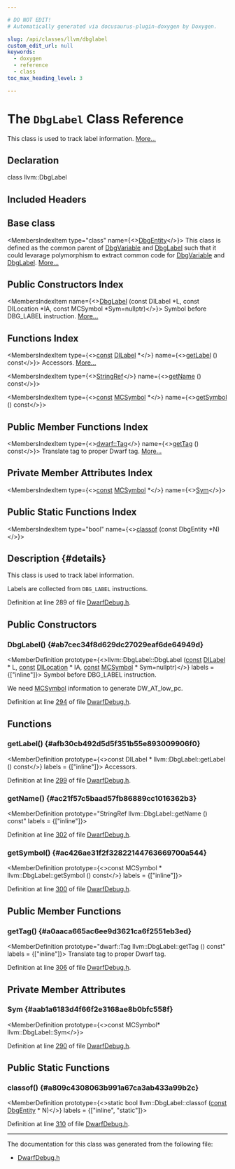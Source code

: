 ```yaml
---

# DO NOT EDIT!
# Automatically generated via docusaurus-plugin-doxygen by Doxygen.

slug: /api/classes/llvm/dbglabel
custom_edit_url: null
keywords:
  - doxygen
  - reference
  - class
toc_max_heading_level: 3

---
```





# The `DbgLabel` Class Reference

<DoxygenPage pluginConfig={pluginConfig}>

This class is used to track label information. <a href="#details">More...</a>

## Declaration

<CodeBlock>class llvm::DbgLabel</CodeBlock>

## Included Headers

<IncludesList>
<IncludesListItem
  filePath="CodeGen/AsmPrinter/DwarfDebug.h"
  permalink="/docs/api/files/lib/lib/codegen/lib/codegen/asmprinter/dwarfdebug-h"
  isLocal="true" />
</IncludesList>

## Base class

<MembersIndex>

<MembersIndexItem
  type="class"
  name={<><a href="/docs/api/classes/llvm/dbgentity">DbgEntity</a></>}>
This class is defined as the common parent of <a href="/docs/api/classes/llvm/dbgvariable">DbgVariable</a> and <a href="/docs/api/classes/llvm/dbglabel">DbgLabel</a> such that it could levarage polymorphism to extract common code for <a href="/docs/api/classes/llvm/dbgvariable">DbgVariable</a> and <a href="/docs/api/classes/llvm/dbglabel">DbgLabel</a>. <a href="/docs/api/classes/llvm/dbgentity/#details">More...</a>
</MembersIndexItem>

</MembersIndex>

## Public Constructors Index

<MembersIndex>

<MembersIndexItem
  name={<><a href="#ab7cec34f8d629dc27029eaf6de64949d">DbgLabel</a> (const DILabel &#42;L, const DILocation &#42;IA, const MCSymbol &#42;Sym=nullptr)</>}>
Symbol before DBG&#95;LABEL instruction. <a href="#ab7cec34f8d629dc27029eaf6de64949d">More...</a>
</MembersIndexItem>

</MembersIndex>

## Functions Index

<MembersIndex>

<MembersIndexItem
  type={<><a href="/docs/api/files/lib/lib/target/lib/target/aarch64/aarch64promoteconstant-cpp/#a90f8350fecae261c25be85d38b451bff">const</a> <a href="/docs/api/classes/llvm/dilabel">DILabel</a> &#42;</>}
  name={<><a href="#afb30cb492d5d5f351b55e893009906f0">getLabel</a> () const</>}>
Accessors. <a href="#afb30cb492d5d5f351b55e893009906f0">More...</a>
</MembersIndexItem>

<MembersIndexItem
  type={<><a href="/docs/api/classes/llvm/stringref">StringRef</a></>}
  name={<><a href="#ac21f57c5baad57fb86889cc1016362b3">getName</a> () const</>}>
</MembersIndexItem>

<MembersIndexItem
  type={<><a href="/docs/api/files/lib/lib/target/lib/target/aarch64/aarch64promoteconstant-cpp/#a90f8350fecae261c25be85d38b451bff">const</a> <a href="/docs/api/classes/llvm/mcsymbol">MCSymbol</a> &#42;</>}
  name={<><a href="#ac426ae31f2f32822144763669700a544">getSymbol</a> () const</>}>
</MembersIndexItem>

</MembersIndex>

## Public Member Functions Index

<MembersIndex>

<MembersIndexItem
  type={<><a href="/docs/api/namespaces/llvm/dwarf/#ac94a19fc8c57bf0350fc4e9f45897828">dwarf::Tag</a></>}
  name={<><a href="#a0aaca665ac6ee9d3621ca6f2551eb3ed">getTag</a> () const</>}>
Translate tag to proper Dwarf tag. <a href="#a0aaca665ac6ee9d3621ca6f2551eb3ed">More...</a>
</MembersIndexItem>

</MembersIndex>

## Private Member Attributes Index

<MembersIndex>

<MembersIndexItem
  type={<><a href="/docs/api/files/lib/lib/target/lib/target/aarch64/aarch64promoteconstant-cpp/#a90f8350fecae261c25be85d38b451bff">const</a> <a href="/docs/api/classes/llvm/mcsymbol">MCSymbol</a> &#42;</>}
  name={<><a href="#aab1a6183d4f66f2e3168ae8b0bfc558f">Sym</a></>}>
</MembersIndexItem>

</MembersIndex>

## Public Static Functions Index

<MembersIndex>

<MembersIndexItem
  type="bool"
  name={<><a href="#a809c4308063b991a67ca3ab433a99b2c">classof</a> (const DbgEntity &#42;N)</>}>
</MembersIndexItem>

</MembersIndex>

## Description {#details}

This class is used to track label information.

Labels are collected from <code>DBG&#95;LABEL</code> instructions.

Definition at line 289 of file <a href="/docs/api/files/lib/lib/codegen/lib/codegen/asmprinter/dwarfdebug-h">DwarfDebug.h</a>.

<SectionDefinition>

## Public Constructors

### DbgLabel() {#ab7cec34f8d629dc27029eaf6de64949d}

<MemberDefinition
  prototype={<>llvm::DbgLabel::DbgLabel (<a href="/docs/api/files/lib/lib/target/lib/target/aarch64/aarch64promoteconstant-cpp/#a90f8350fecae261c25be85d38b451bff">const</a> <a href="/docs/api/classes/llvm/dilabel">DILabel</a> &#42; L, <a href="/docs/api/files/lib/lib/target/lib/target/aarch64/aarch64promoteconstant-cpp/#a90f8350fecae261c25be85d38b451bff">const</a> <a href="/docs/api/classes/llvm/dilocation">DILocation</a> &#42; IA, <a href="/docs/api/files/lib/lib/target/lib/target/aarch64/aarch64promoteconstant-cpp/#a90f8350fecae261c25be85d38b451bff">const</a> <a href="/docs/api/classes/llvm/mcsymbol">MCSymbol</a> &#42; Sym=nullptr)</>}
  labels = {["inline"]}>
Symbol before DBG&#95;LABEL instruction.

We need <a href="/docs/api/classes/llvm/mcsymbol">MCSymbol</a> information to generate DW&#95;AT&#95;low&#95;pc.

Definition at line <a href="/docs/api/files/lib/lib/codegen/lib/codegen/asmprinter/dwarfdebug-h/#l00294">294</a> of file <a href="/docs/api/files/lib/lib/codegen/lib/codegen/asmprinter/dwarfdebug-h">DwarfDebug.h</a>.
</MemberDefinition>

</SectionDefinition>

<SectionDefinition>

## Functions

### getLabel() {#afb30cb492d5d5f351b55e893009906f0}

<MemberDefinition
  prototype={<>const DILabel &#42; llvm::DbgLabel::getLabel () const</>}
  labels = {["inline"]}>
Accessors.

Definition at line <a href="/docs/api/files/lib/lib/codegen/lib/codegen/asmprinter/dwarfdebug-h/#l00299">299</a> of file <a href="/docs/api/files/lib/lib/codegen/lib/codegen/asmprinter/dwarfdebug-h">DwarfDebug.h</a>.
</MemberDefinition>

### getName() {#ac21f57c5baad57fb86889cc1016362b3}

<MemberDefinition
  prototype="StringRef llvm::DbgLabel::getName () const"
  labels = {["inline"]}>

Definition at line <a href="/docs/api/files/lib/lib/codegen/lib/codegen/asmprinter/dwarfdebug-h/#l00302">302</a> of file <a href="/docs/api/files/lib/lib/codegen/lib/codegen/asmprinter/dwarfdebug-h">DwarfDebug.h</a>.
</MemberDefinition>

### getSymbol() {#ac426ae31f2f32822144763669700a544}

<MemberDefinition
  prototype={<>const MCSymbol &#42; llvm::DbgLabel::getSymbol () const</>}
  labels = {["inline"]}>

Definition at line <a href="/docs/api/files/lib/lib/codegen/lib/codegen/asmprinter/dwarfdebug-h/#l00300">300</a> of file <a href="/docs/api/files/lib/lib/codegen/lib/codegen/asmprinter/dwarfdebug-h">DwarfDebug.h</a>.
</MemberDefinition>

</SectionDefinition>

<SectionDefinition>

## Public Member Functions

### getTag() {#a0aaca665ac6ee9d3621ca6f2551eb3ed}

<MemberDefinition
  prototype="dwarf::Tag llvm::DbgLabel::getTag () const"
  labels = {["inline"]}>
Translate tag to proper Dwarf tag.

Definition at line <a href="/docs/api/files/lib/lib/codegen/lib/codegen/asmprinter/dwarfdebug-h/#l00306">306</a> of file <a href="/docs/api/files/lib/lib/codegen/lib/codegen/asmprinter/dwarfdebug-h">DwarfDebug.h</a>.
</MemberDefinition>

</SectionDefinition>

<SectionDefinition>

## Private Member Attributes

### Sym {#aab1a6183d4f66f2e3168ae8b0bfc558f}

<MemberDefinition
  prototype={<>const MCSymbol&#42; llvm::DbgLabel::Sym</>}>

Definition at line <a href="/docs/api/files/lib/lib/codegen/lib/codegen/asmprinter/dwarfdebug-h/#l00290">290</a> of file <a href="/docs/api/files/lib/lib/codegen/lib/codegen/asmprinter/dwarfdebug-h">DwarfDebug.h</a>.
</MemberDefinition>

</SectionDefinition>

<SectionDefinition>

## Public Static Functions

### classof() {#a809c4308063b991a67ca3ab433a99b2c}

<MemberDefinition
  prototype={<>static bool llvm::DbgLabel::classof (<a href="/docs/api/files/lib/lib/target/lib/target/aarch64/aarch64promoteconstant-cpp/#a90f8350fecae261c25be85d38b451bff">const</a> <a href="/docs/api/classes/llvm/dbgentity">DbgEntity</a> &#42; N)</>}
  labels = {["inline", "static"]}>

Definition at line <a href="/docs/api/files/lib/lib/codegen/lib/codegen/asmprinter/dwarfdebug-h/#l00310">310</a> of file <a href="/docs/api/files/lib/lib/codegen/lib/codegen/asmprinter/dwarfdebug-h">DwarfDebug.h</a>.
</MemberDefinition>

</SectionDefinition>

<hr/>

The documentation for this class was generated from the following file:

<ul>
<li><a href="/docs/api/files/lib/lib/codegen/lib/codegen/asmprinter/dwarfdebug-h">DwarfDebug.h</a></li>
</ul>

</DoxygenPage>
